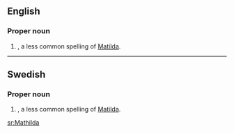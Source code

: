 ==English==

===Proper noun===
{{en-proper noun}}

# {{given name|female}}, a less common spelling of [[Matilda]].

----

==Swedish==

===Proper noun===
{{infl|sv|proper noun}}

# {{given name|female||sv:}}, a less common spelling of [[Matilda]].

[[sr:Mathilda]]